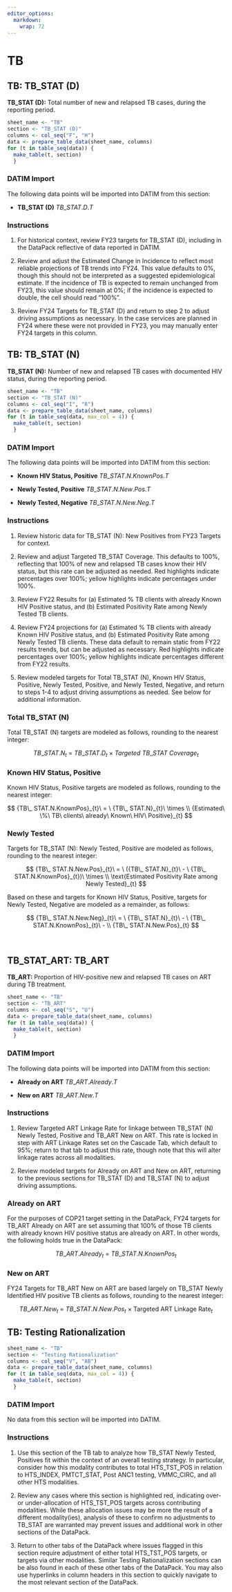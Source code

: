 ```yaml
---
editor_options: 
  markdown: 
    wrap: 72
---
```


\blandscape

# TB

## TB: TB_STAT (D)

**TB_STAT (D):** Total number of new and relapsed TB cases, during the
reporting period.

```r
sheet_name <- "TB"
section <- "TB_STAT (D)"
columns <- col_seq("F", "H")
data <- prepare_table_data(sheet_name, columns)
for (t in table_seq(data)) {
  make_table(t, section)
  }
```

### DATIM Import

The following data points will be imported into DATIM from this section:

-   **TB_STAT (D)** $TB\_STAT.D.T$

### Instructions

1.  For historical context, review FY23 targets for TB_STAT (D),
    including in the DataPack reflective of data reported in DATIM.

2.  Review and adjust the Estimated Change in Incidence to reflect most
    reliable projections of TB trends into FY24. This value defaults to
    0%, though this should not be interpreted as a suggested
    epidemiological estimate. If the incidence of TB is expected to
    remain unchanged from FY23, this value should remain at 0%; if the
    incidence is expected to double, the cell should read "100%".

3.  Review FY24 Targets for TB_STAT (D) and return to step 2 to adjust
    driving assumptions as necessary. In the case services are planned
    in FY24 where these were not provided in FY23, you may manually
    enter FY24 targets in this column.

## TB: TB_STAT (N)

**TB_STAT (N):** Number of new and relapsed TB cases with documented HIV
status, during the reporting period.

```r
sheet_name <- "TB"
section <- "TB_STAT (N)"
columns <- col_seq("I", "R")
data <- prepare_table_data(sheet_name, columns)
for (t in table_seq(data, max_col = 4)) {
  make_table(t, section)
  }
```

### DATIM Import

The following data points will be imported into DATIM from this section:

-   **Known HIV Status, Positive** $TB\_STAT.N.KnownPos.T$

-   **Newly Tested, Positive** $TB\_STAT.N.New.Pos.T$

-   **Newly Tested, Negative** $TB\_STAT.N.New.Neg.T$

### Instructions

1.  Review historic data for TB_STAT (N): New Positives from FY23
    Targets for context.

2.  Review and adjust Targeted TB_STAT Coverage. This defaults to 100%,
    reflecting that 100% of new and relapsed TB cases know their HIV
    status, but this rate can be adjusted as needed. Red highlights
    indicate percentages over 100%; yellow highlights indicate
    percentages under 100%.

3.  Review FY22 Results for (a) Estimated % TB clients with already
    Known HIV Positive status, and (b) Estimated Positivity Rate among
    Newly Tested TB clients.

4.  Review FY24 projections for (a) Estimated % TB clients with already
    Known HIV Positive status, and (b) Estimated Positivity Rate among
    Newly Tested TB clients. These data default to remain static from
    FY22 results trends, but can be adjusted as necessary. Red
    highlights indicate percentages over 100%; yellow highlights
    indicate percentages different from FY22 results.

5.  Review modeled targets for Total TB_STAT (N), Known HIV Status,
    Positive, Newly Tested, Positive, and Newly Tested, Negative, and
    return to steps 1-4 to adjust driving assumptions as needed. See
    below for additional information.

### Total TB_STAT (N)

Total TB_STAT (N) targets are modeled as follows, rounding to the
nearest integer:

$$
{TB\_ STAT.N}_{t}\  = \ {TB\_ STAT.D}_{t}\  \times \ {Targeted\ TB\_ STAT\ Coverage}_{t}
$$

### Known HIV Status, Positive

Known HIV Status, Positive targets are modeled as follows, rounding to
the nearest integer:

$$
{TB\_ STAT.N.KnownPos}_{t}\  = \ {TB\_ STAT.N}_{t}\  \times \\
{Estimated\ \%\ TB\ clients\ already\ Known\ HIV\ Positive}_{t}
$$

### Newly Tested

Targets for TB_STAT (N): Newly Tested, Positive are modeled as follows,
rounding to the nearest integer:

$$
{TB\_ STAT.N.New.Pos}_{t}\  = \ ({TB\_ STAT.N}_{t}\  - \ {TB\_ STAT.N.KnownPos}_{t})\  \times \\
\text{Estimated Positivity Rate among Newly Tested}_{t}
$$

Based on these and targets for Known HIV Status, Positive, targets for
Newly Tested, Negative are modeled as a remainder, as follows:

$$
{TB\_ STAT.N.New.Neg}_{t}\  = \ {TB\_ STAT.N}_{t}\  - \ {TB\_ STAT.N.KnownPos}_{t}\  - \\
{TB\_ STAT.N.New.Pos}_{t}
$$

**\
**

## TB_STAT_ART: TB_ART

**TB_ART:** Proportion of HIV-positive new and relapsed TB cases on ART
during TB treatment.

```r
sheet_name <- "TB"
section <- "TB_ART"
columns <- col_seq("S", "U")
data <- prepare_table_data(sheet_name, columns)
for (t in table_seq(data)) {
  make_table(t, section)
  }
```

### DATIM Import

The following data points will be imported into DATIM from this section:

-   **Already on ART** $TB\_ART.Already.T$

-   **New on ART** $TB\_ART.New.T$

### Instructions

1.  Review Targeted ART Linkage Rate for linkage between TB_STAT (N)
    Newly Tested, Positive and TB_ART New on ART. This rate is locked in
    step with ART Linkage Rates set on the Cascade Tab, which default to
    95%; return to that tab to adjust this rate, though note that this
    will alter linkage rates across all modalities.

2.  Review modeled targets for Already on ART and New on ART, returning
    to the previous sections for TB_STAT (D) and TB_STAT (N) to adjust
    driving assumptions.

### Already on ART

For the purposes of COP21 target setting in the DataPack, FY24 targets
for TB_ART Already on ART are set assuming that 100% of those TB clients
with already known HIV positive status are already on ART. In other
words, the following holds true in the DataPack:

$$
{TB\_ ART.Already}_{t}\  = \ {TB\_ STAT.N.KnownPos}_{t}
$$

### New on ART

FY24 Targets for TB_ART New on ART are based largely on TB_STAT Newly
Identified HIV positive TB clients as follows, rounding to the nearest
integer:

$$
{TB\_ ART.New}_{t}\  = \ {TB\_ STAT.N.New.Pos}_{t}\  \times \ \text{Targeted ART Linkage Rate}_{t}
$$

## TB: Testing Rationalization

```r
sheet_name <- "TB"
section <- "Testing Rationalization"
columns <- col_seq("V", "AB")
data <- prepare_table_data(sheet_name, columns)
for (t in table_seq(data, max_col = 4)) {
  make_table(t, section)
  }
```

### DATIM Import

No data from this section will be imported into DATIM.

### Instructions

1.  Use this section of the TB tab to analyze how TB_STAT Newly Tested,
    Positives fit within the context of an overall testing strategy. In
    particular, consider how this modality contributes to total
    HTS_TST_POS in relation to HTS_INDEX, PMTCT_STAT, Post ANC1 testing,
    VMMC_CIRC, and all other HTS modalities.

2.  Review any cases where this section is highlighted red, indicating
    over- or under-allocation of HTS_TST_POS targets across contributing
    modalities. While these allocation issues may be more the result of
    a different modality(ies), analysis of these to confirm no
    adjustments to TB_STAT are warranted may prevent issues and
    additional work in other sections of the DataPack.

3.  Return to other tabs of the DataPack where issues flagged in this
    section require adjustment of either total HTS_TST_POS targets, or
    targets via other modalities. Similar Testing Rationalization
    sections can be also found in each of these other tabs of the
    DataPack. You may also use hyperlinks in column headers in this
    section to quickly navigate to the most relevant section of the
    DataPack.

\elandscape

\newpage

